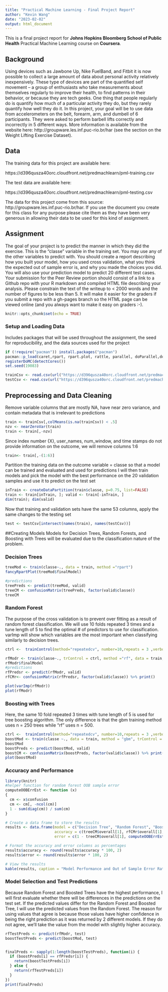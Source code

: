 ```yaml
---
title: "Practical Machine Learning - Final Project Report"
author: "Kevin Wang"
date: "2023-02-02"
output: html_document
---
```

This is a final project report for **Johns Hopkins Bloomberg School of Public Health** Practical Machine Learning course on **Coursera**. 

## Background 
Using devices such as Jawbone Up, Nike FuelBand, and Fitbit it is now possible to collect a large amount of data about personal activity relatively inexpensively. These type of devices are part of the quantified self movement – a group of enthusiasts who take measurements about themselves regularly to improve their health, to find patterns in their behavior, or because they are tech geeks. One thing that people regularly do is quantify how much of a particular activity they do, but they rarely quantify how well they do it. In this project, your goal will be to use data from accelerometers on the belt, forearm, arm, and dumbell of 6 participants. They were asked to perform barbell lifts correctly and incorrectly in 5 different ways. More information is available from the website here: http://groupware.les.inf.puc-rio.br/har (see the section on the Weight Lifting Exercise Dataset). 

## Data
The training data for this project are available here: 

https://d396qusza40orc.cloudfront.net/predmachlearn/pml-training.csv

The test data are available here:

https://d396qusza40orc.cloudfront.net/predmachlearn/pml-testing.csv

The data for this project come from this source: http://groupware.les.inf.puc-rio.br/har. If you use the document you create for this class for any purpose please cite them as they have been very generous in allowing their data to be used for this kind of assignment. 

## Assignment 
The goal of your project is to predict the manner in which they did the exercise. This is the "classe" variable in the training set. You may use any of the other variables to predict with. You should create a report describing how you built your model, how you used cross validation, what you think the expected out of sample error is, and why you made the choices you did. You will also use your prediction model to predict 20 different test cases. 
Your submission for the Peer Review portion should consist of a link to a Github repo with your R markdown and compiled HTML file describing your analysis. Please constrain the text of the writeup to < 2000 words and the number of figures to be less than 5. It will make it easier for the graders if you submit a repo with a gh-pages branch so the HTML page can be viewed online (and you always want to make it easy on graders :-).

```r
knitr::opts_chunk$set(echo = TRUE)

```

### Setup and Loading Data
Includes packages that will be used throughout the assignment, the seed for reproducibility, and the data sources used for the project
```r
if (!require("pacman")) install.packages("pacman")
pacman::p_load(caret,rpart, rpart.plot, rattle, parallel, doParallel,doMC,parallelly,dplyr)
registerDoMC(detectCores())
set.seed(19083)

trainCsv <- read.csv(url("https://d396qusza40orc.cloudfront.net/predmachlearn/pml-training.csv"), na.strings=c("NA","#DIV/0!",""))
testCsv <- read.csv(url("https://d396qusza40orc.cloudfront.net/predmachlearn/pml-testing.csv"), na.strings=c("NA","#DIV/0!",""))

```

## Preprocessing and Data Cleaning
Remove variable columns that are mostly NA, have near zero variance, and contain metadata that is irrelevant to predictions

```r
train <- trainCsv[,colMeans(is.na(trainCsv)) < .5]
nzv <- nearZeroVar(train)
train <- train[,-nzv]
```
Since index number {X}, user_names, num_window, and time stamps do not provide information on the outcome, we will remove columns 1:6
```r
train<- train[,-(1:6)]
```
Partition the training data on the outcome variable = classe so that a model can be trained and evaluated and used for predictions 
I will then train models and pick the model with the best performance on the 20 validation samples and use it to predict on the test set
```r
inTrain <- createDataPartition(train$classe, p=0.75, list=FALSE)
train <- train[inTrain, ]; valid <- train[-inTrain, ]
dim(train); dim(valid)
```
Now that training and validation sets have the same 53 columns, apply the same changes to the testing set
```r
test <- testCsv[intersect(names(train), names(testCsv))]
```

##Creating Models
Models for Decision Trees, Random Forests, and Boosting with Trees will be evaluated due to the classification nature of the problem. 

### Decision Trees
```r
treeMod <- train(classe~., data = train, method ="rpart")
fancyRpartPlot(treeMod$finalModel)

#predictions 
treePreds <- predict(treeMod, valid)
treeCM <- confusionMatrix(treePreds, factor(valid$classe))
treeCM
```
### Random Forest

The purpose of the cross validation is to prevent over fitting as a result of random forest classification. We will use 10 folds repeated 3 times and a tune length of 5 to find the optimal # of predictors to use for classification. varImp will show which variables are the most important when classifying similarly to decision trees. 
```r
ctrl <-  trainControl(method="repeatedcv", number=10,repeats = 3 ,verboseIter=T)

rfModr <- train(classe~., trControl = ctrl, method ="rf", data = train, tuneLength = 5)
rfModr$finalModel
#predictions 
rfPredsr <- predict(rfModr, valid)
rfCMr<- confusionMatrix(rfPredsr, factor(valid$classe)) %>% print()

plot(varImp(rfModr))
plot(rfModr)
```

### Boosting with Trees
Here, the same 10 fold repeated 3 times with tune length of 5 is used for tree boosting algorithm. The only difference is that the gbm training method uses n = 250 trees while "rf" uses n = 500. 
```r
ctrl <-  trainControl(method="repeatedcv", number=10,repeats = 3 ,verboseIter=T)
boostMod <- train(classe ~., data = train, method = "gbm", trControl = ctrl, tuneLength = 5)
boostMod
boostPreds <- predict(boostMod, valid)
boostCM <- confusionMatrix(boostPreds, factor(valid$classe)) %>% print()
plot(boostMod)
```

### Accuracy and Performance
```r
library(knitr)
#helper function for random forest OOB sample error
computeOOBErrEst <- function (x)
{
  cm <- x$confusion
  cm <- cm[, -ncol(cm)]
  1 - sum(diag(cm)) / sum(cm)
}

# Create a data frame to store the results
results <- data.frame(model = c("Decision Tree", "Random Forest", "Boosted Tree"),
                      accuracy = c(treeCM$overall[1], rfCMr$overall[1], boostCM$overall[1]),
                      error = c(1 - treeCM$overall[1], computeOOBErrEst(rfModr$finalModel), 1 - boostCM$overall[1]))

# Format the accuracy and error columns as percentages
results$accuracy <- round(results$accuracy * 100, 2)
results$error <- round(results$error * 100, 2)

# View the results
kable(results, caption = "Model Performance and Out of Sample Error Rate", col.names = c("Model", "Accuracy (%)", "OOS Error (%)"))
```
### Model Selection and Test Predictions 

Because Random Forest and Boosted Trees have the highest performance, I will first evaluate whether there will be differences in the predictions on the test set. If the predicted values differ for the Random Forest and Boosted Tree, I will use the predicted values from the Random Forest. The reason for using values that agree is because those values have higher confidence in being the right prediction as it was returned by 2 different models. If they do not agree, we'll take the value from the model with slightly higher accuracy. 
```r
rfTestPreds <- predict(rfModr, test)
boostTestPreds <- predict(boostMod, test)


finalPreds <- sapply(1:length(boostTestPreds), function(i) {
  if (boostPreds[i] == rfPredsr[i]) {
    return(boostTestPreds[i])
  } else {
    return(rfTestPreds[i])
  }
})
print(finalPreds)
```
